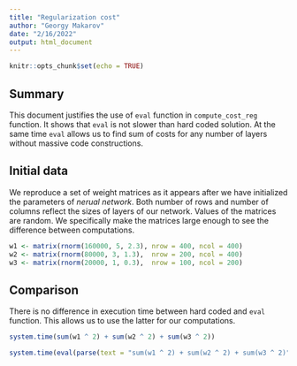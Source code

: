 ```yaml
---
title: "Regularization cost"
author: "Georgy Makarov"
date: "2/16/2022"
output: html_document
---
```


```r
knitr::opts_chunk$set(echo = TRUE)
```

## Summary

This document justifies the use of `eval` function in `compute_cost_reg` function.
It shows that `eval` is not slower than hard coded solution. At the same time
`eval` allows us to find sum of costs for any number of layers without massive
code constructions.

## Initial data

We reproduce a set of weight matrices as it appears after we have initialized
the parameters of *nerual network*. Both number of rows and number of columns 
reflect the sizes of layers of our network. Values of the matrices are random.
We specifically make the matrices large enough to see the difference between
computations.

```r
w1 <- matrix(rnorm(160000, 5, 2.3), nrow = 400, ncol = 400)
w2 <- matrix(rnorm(80000, 3, 1.3),  nrow = 200, ncol = 400)
w3 <- matrix(rnorm(20000, 1, 0.3),  nrow = 100, ncol = 200)
```


## Comparison

There is no difference in execution time between hard coded and `eval` function.
This allows us to use the latter for our computations.

```r
system.time(sum(w1 ^ 2) + sum(w2 ^ 2) + sum(w3 ^ 2))
```

```r
system.time(eval(parse(text = "sum(w1 ^ 2) + sum(w2 ^ 2) + sum(w3 ^ 2)")))
```

